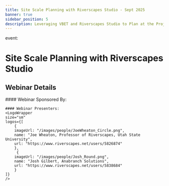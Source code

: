 ```yaml
---
title: Site Scale Planning with Riverscapes Studio - Sept 2025
banner: true
sidebar_position: 5
description: Leveraging VBET and Riverscapes Studio to Plan at the Project Site Scale Using NRCS Conservation Planning Process 
---
```


event: 



# Site Scale Planning with Riverscapes Studio
## Webinar Details
<div>
  <div style={{ float: "right" }}>
    <ToolsWrapper
    cardsize="sm"
    cards={[
        {
        title: "See Webinar Event Details on RC",
        description: "September 24, 2025 Webinar - hosted by the Riverscapes Consortium",
        logoUrl: "/images/logos/M-AMjgzT_400x400.png",
        toolUrl: "https://www.riverscapes.net/networks/events/143365",
        imageUrl: "/images/webinars/QRiS-webinar.webp",
        imageLink: "https://www.riverscapes.net/networks/events/143365",
        },
    ]}
    />
  </div>
  <div style={{ float: "left" }}></div>
    #### Webinar Sponsored By:
    <LogoWrapper
        size="sm"
        logos={[
            {
                imageUrl: "/images/logos/M-AMjgzT_400x400.png",
                name: "NRCS CEAP Wetlands",
                url: "https://www.nrcs.usda.gov/ceap/wetlands",
            }
        ]}
    />

    #### Webinar Presenters:
    <LogoWrapper
    size="sm"
    logos={[
        {
        imageUrl: "/images/people/JoeWheaton_Circle.png",
        name: "Joe Wheaton, Professor of Riverscapes, Utah State University",
        url: "https://www.riverscapes.net/users/5826874"
        },
         {
        imageUrl: "/images/people/Josh_Round.png",
        name: "Josh Gilbert, Anabranch Solutions",
        url: "https://www.riverscapes.net/users/5838684"
        }
    ]}
    />
 </div>